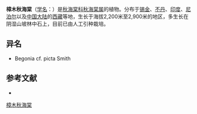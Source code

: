 {{Speciesbox
| taxon = Begonia picta
| authority = [[Sm.|Sm.]], 1806
}}

'''樟木秋海棠'''（[[学名|学名]]：{{lang|la|''Begonia picta''}}）是[[秋海棠科|秋海棠科]][[秋海棠属|秋海棠属]]的植物。分布于[[锡金|锡金]]、[[不丹|不丹]]、[[印度|印度]]、[[尼泊尔|尼泊尔]]以及[[中国大陆|中国大陆]]的[[西藏|西藏]]等地，生长于海拔2,200米至2,900米的地区，多生长在阴湿山坡林中石上，目前已由人工引种栽培。

== 异名 ==
* Begonia cf. picta Smith

== 参考文献 ==
<div class="references-small">
* {{cite web| url =http://www.bioinfo.cn/db05/KmzwSpecies.php?action=view&id=1809| title =樟木秋海棠| work =《中国高等植物数据库全库》| publisher =中国科学院微生物研究所| author =昆明植物研究所| accessdate =2009-02-22| deadurl =yes| archiveurl =https://web.archive.org/web/20160305091851/http://www.bioinfo.cn/db05/KmzwSpecies.php?action=view&id=1809| archivedate =2016-03-05}}
</div>
{{Taxonbar|from=Q11121191}}

[[Category:秋海棠属|樟木秋海棠]]


{{植物小作品}}